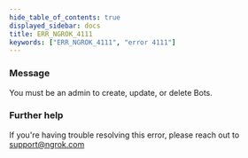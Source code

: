 ```yaml
---
hide_table_of_contents: true
displayed_sidebar: docs
title: ERR_NGROK_4111
keywords: ["ERR_NGROK_4111", "error 4111"]
---
```


### Message

You must be an admin to create, update, or delete Bots.

### Further help

If you're having trouble resolving this error, please reach out to [support@ngrok.com](mailto:support@ngrok.com?subject=Help%20with%20ERR_NGROK_4111)
